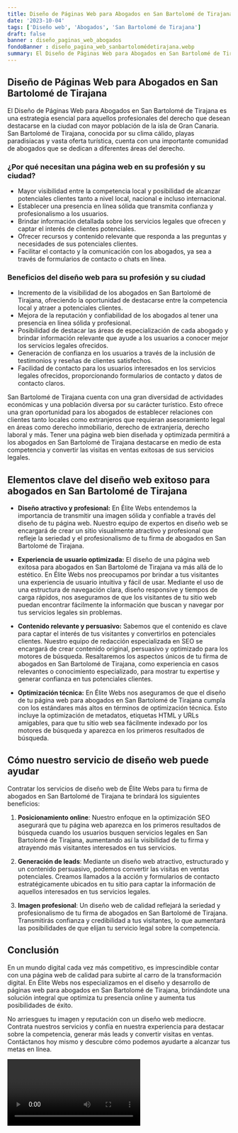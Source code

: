```yaml
---
title: Diseño de Páginas Web para Abogados en San Bartolomé de Tirajana
date: '2023-10-04'
tags: ['Diseño web', 'Abogados', 'San Bartolomé de Tirajana']
draft: false
banner : diseño_paginas_web_abogados
fondoBanner : diseño_pagina_web_sanbartolomédetirajana.webp
summary: El Diseño de Páginas Web para Abogados en San Bartolomé de Tirajana es una estrategia esencial para aquellos profesionales del derecho que desean destacarse en la ciudad con mayor población de la isla de Gran Canaria. San Bartolomé de Tirajana, conocida por su clima cálido, playas paradisíacas y vasta oferta turística, cuenta con una importante comunidad de abogados que se dedican a diferentes áreas del derecho. 
---
```


## Diseño de Páginas Web para Abogados en San Bartolomé de Tirajana

El Diseño de Páginas Web para Abogados en San Bartolomé de Tirajana es una estrategia esencial para aquellos profesionales del derecho que desean destacarse en la ciudad con mayor población de la isla de Gran Canaria. San Bartolomé de Tirajana, conocida por su clima cálido, playas paradisíacas y vasta oferta turística, cuenta con una importante comunidad de abogados que se dedican a diferentes áreas del derecho. 

### ¿Por qué necesitan una página web en su profesión y su ciudad?

* Mayor visibilidad entre la competencia local y posibilidad de alcanzar potenciales clientes tanto a nivel local, nacional e incluso internacional.
* Establecer una presencia en línea sólida que transmita confianza y profesionalismo a los usuarios.
* Brindar información detallada sobre los servicios legales que ofrecen y captar el interés de clientes potenciales.
* Ofrecer recursos y contenido relevante que responda a las preguntas y necesidades de sus potenciales clientes.
* Facilitar el contacto y la comunicación con los abogados, ya sea a través de formularios de contacto o chats en línea.

### Beneficios del diseño web para su profesión y su ciudad

* Incremento de la visibilidad de los abogados en San Bartolomé de Tirajana, ofreciendo la oportunidad de destacarse entre la competencia local y atraer a potenciales clientes.
* Mejora de la reputación y confiabilidad de los abogados al tener una presencia en línea sólida y profesional.
* Posibilidad de destacar las áreas de especialización de cada abogado y brindar información relevante que ayude a los usuarios a conocer mejor los servicios legales ofrecidos.
* Generación de confianza en los usuarios a través de la inclusión de testimonios y reseñas de clientes satisfechos.
* Facilidad de contacto para los usuarios interesados en los servicios legales ofrecidos, proporcionando formularios de contacto y datos de contacto claros.

San Bartolomé de Tirajana cuenta con una gran diversidad de actividades económicas y una población diversa por su carácter turístico. Esto ofrece una gran oportunidad para los abogados de establecer relaciones con clientes tanto locales como extranjeros que requieran asesoramiento legal en áreas como derecho inmobiliario, derecho de extranjería, derecho laboral y más. Tener una página web bien diseñada y optimizada permitirá a los abogados en San Bartolomé de Tirajana destacarse en medio de esta competencia y convertir las visitas en ventas exitosas de sus servicios legales.

<GifSeo />

<Cta />

## Elementos clave del diseño web exitoso para abogados en San Bartolomé de Tirajana

- **Diseño atractivo y profesional:** En Élite Webs entendemos la importancia de transmitir una imagen sólida y confiable a través del diseño de tu página web. Nuestro equipo de expertos en diseño web se encargará de crear un sitio visualmente atractivo y profesional que refleje la seriedad y el profesionalismo de tu firma de abogados en San Bartolomé de Tirajana.

- **Experiencia de usuario optimizada:** El diseño de una página web exitosa para abogados en San Bartolomé de Tirajana va más allá de lo estético. En Élite Webs nos preocupamos por brindar a tus visitantes una experiencia de usuario intuitiva y fácil de usar. Mediante el uso de una estructura de navegación clara, diseño responsive y tiempos de carga rápidos, nos aseguramos de que los visitantes de tu sitio web puedan encontrar fácilmente la información que buscan y navegar por tus servicios legales sin problemas.

- **Contenido relevante y persuasivo:** Sabemos que el contenido es clave para captar el interés de tus visitantes y convertirlos en potenciales clientes. Nuestro equipo de redacción especializada en SEO se encargará de crear contenido original, persuasivo y optimizado para los motores de búsqueda. Resaltaremos los aspectos únicos de tu firma de abogados en San Bartolomé de Tirajana, como experiencia en casos relevantes o conocimiento especializado, para mostrar tu expertise y generar confianza en tus potenciales clientes.

- **Optimización técnica:** En Élite Webs nos aseguramos de que el diseño de tu página web para abogados en San Bartolomé de Tirajana cumpla con los estándares más altos en términos de optimización técnica. Esto incluye la optimización de metadatos, etiquetas HTML y URLs amigables, para que tu sitio web sea fácilmente indexado por los motores de búsqueda y aparezca en los primeros resultados de búsqueda.

## Cómo nuestro servicio de diseño web puede ayudar

Contratar los servicios de diseño web de Élite Webs para tu firma de abogados en San Bartolomé de Tirajana te brindará los siguientes beneficios:

1. **Posicionamiento online**: Nuestro enfoque en la optimización SEO asegurará que tu página web aparezca en los primeros resultados de búsqueda cuando los usuarios busquen servicios legales en San Bartolomé de Tirajana, aumentando así la visibilidad de tu firma y atrayendo más visitantes interesados en tus servicios.

2. **Generación de leads**: Mediante un diseño web atractivo, estructurado y un contenido persuasivo, podemos convertir las visitas en ventas potenciales. Creamos llamados a la acción y formularios de contacto estratégicamente ubicados en tu sitio para captar la información de aquellos interesados en tus servicios legales.

3. **Imagen profesional**: Un diseño web de calidad reflejará la seriedad y profesionalismo de tu firma de abogados en San Bartolomé de Tirajana. Transmitirás confianza y credibilidad a tus visitantes, lo que aumentará las posibilidades de que elijan tu servicio legal sobre la competencia.

## Conclusión

En un mundo digital cada vez más competitivo, es imprescindible contar con una página web de calidad para subirte al carro de la transformación digital. En Élite Webs nos especializamos en el diseño y desarrollo de páginas web para abogados en San Bartolomé de Tirajana, brindándote una solución integral que optimiza tu presencia online y aumenta tus posibilidades de éxito.

No arriesgues tu imagen y reputación con un diseño web mediocre. Contrata nuestros servicios y confía en nuestra experiencia para destacar sobre la competencia, generar más leads y convertir visitas en ventas. Contáctanos hoy mismo y descubre cómo podemos ayudarte a alcanzar tus metas en línea.

<Video />

<CtaBot job='Abogados' city='San Bartolomé de Tirajana'/>

<Gmaps query='San Bartolomé de Tirajana+españa+maps' />